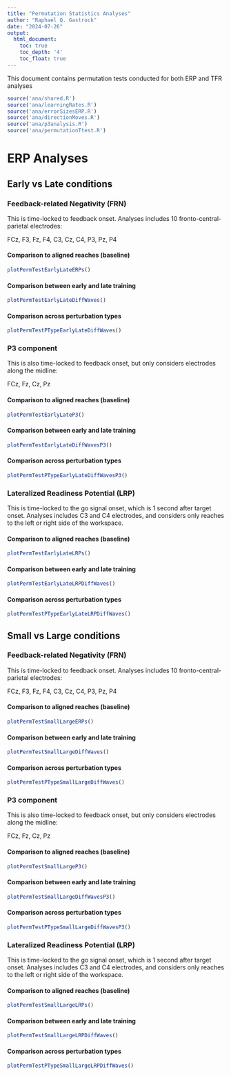 ---
title: "Permutation Statistics Analyses"
author: "Raphael Q. Gastrock"
date: "2024-07-26"
output: 
  html_document:
    toc: true
    toc_depth: '4'
    toc_float: true
---

This document contains permutation tests conducted for both ERP and TFR analyses

```{r, warning=FALSE, message=FALSE}
source('ana/shared.R')
source('ana/learningRates.R')
source('ana/errorSizesERP.R')
source('ana/directionMoves.R')
source('ana/p3analysis.R')
source('ana/permutationTtest.R')
```


# ERP Analyses

## Early vs Late conditions

### Feedback-related Negativity (FRN)

This is time-locked to feedback onset. Analyses includes 10 fronto-central-parietal electrodes:

FCz, F3, Fz, F4, C3, Cz, C4, P3, Pz, P4

#### Comparison to aligned reaches (baseline)

```{r}
plotPermTestEarlyLateERPs()
```

#### Comparison between early and late training

```{r}
plotPermTestEarlyLateDiffWaves()
```

#### Comparison across perturbation types

```{r}
plotPermTestPTypeEarlyLateDiffWaves()
```

### P3 component

This is also time-locked to feedback onset, but only considers electrodes along the midline:

FCz, Fz, Cz, Pz

#### Comparison to aligned reaches (baseline)

```{r}
plotPermTestEarlyLateP3()
```

#### Comparison between early and late training

```{r}
plotPermTestEarlyLateDiffWavesP3()
```

#### Comparison across perturbation types

```{r}
plotPermTestPTypeEarlyLateDiffWavesP3()
```

### Lateralized Readiness Potential (LRP)

This is time-locked to the go signal onset, which is 1 second after target onset. Analyses includes C3 and C4 electrodes, and considers only reaches to the left or right side of the workspace.

#### Comparison to aligned reaches (baseline)

```{r}
plotPermTestEarlyLateLRPs()
```

#### Comparison between early and late training

```{r}
plotPermTestEarlyLateLRPDiffWaves()
```

#### Comparison across perturbation types

```{r}
plotPermTestPTypeEarlyLateLRPDiffWaves()
```

## Small vs Large conditions

### Feedback-related Negativity (FRN)

This is time-locked to feedback onset. Analyses includes 10 fronto-central-parietal electrodes:

FCz, F3, Fz, F4, C3, Cz, C4, P3, Pz, P4

#### Comparison to aligned reaches (baseline)

```{r}
plotPermTestSmallLargeERPs()
```

#### Comparison between early and late training

```{r}
plotPermTestSmallLargeDiffWaves()
```

#### Comparison across perturbation types

```{r}
plotPermTestPTypeSmallLargeDiffWaves()
```

### P3 component

This is also time-locked to feedback onset, but only considers electrodes along the midline:

FCz, Fz, Cz, Pz

#### Comparison to aligned reaches (baseline)

```{r}
plotPermTestSmallLargeP3()
```

#### Comparison between early and late training

```{r}
plotPermTestSmallLargeDiffWavesP3()
```

#### Comparison across perturbation types

```{r}
plotPermTestPTypeSmallLargeDiffWavesP3()
```

### Lateralized Readiness Potential (LRP)

This is time-locked to the go signal onset, which is 1 second after target onset. Analyses includes C3 and C4 electrodes, and considers only reaches to the left or right side of the workspace.

#### Comparison to aligned reaches (baseline)

```{r}
plotPermTestSmallLargeLRPs()
```

#### Comparison between early and late training

```{r}
plotPermTestSmallLargeLRPDiffWaves()
```

#### Comparison across perturbation types

```{r}
plotPermTestPTypeSmallLargeLRPDiffWaves()
```